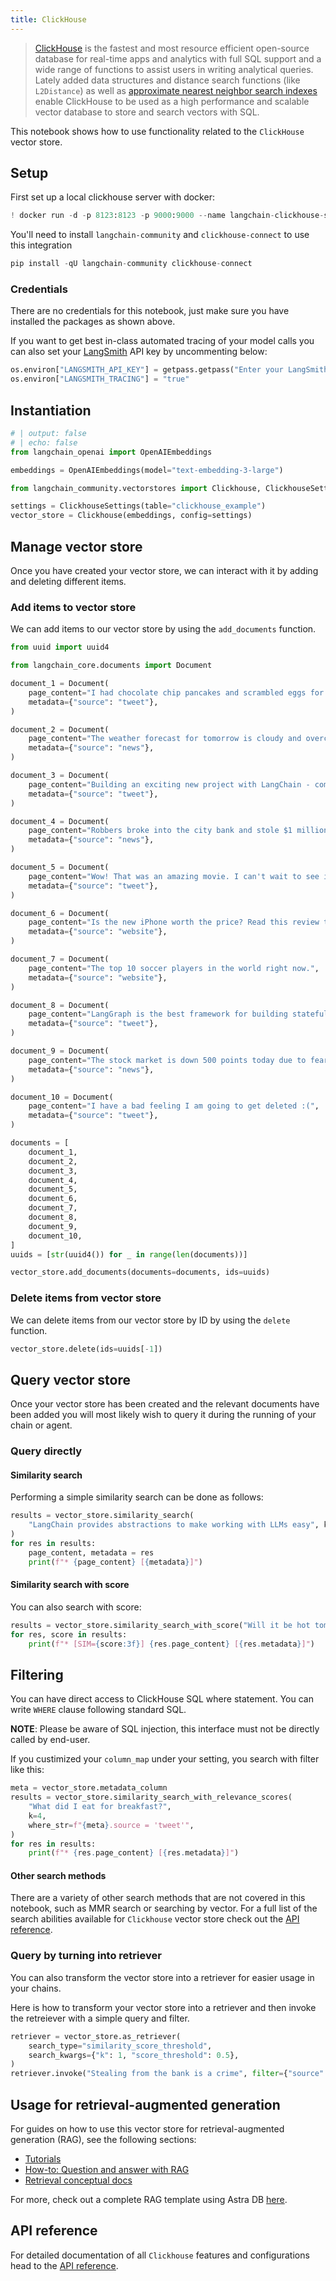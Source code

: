 ```yaml
---
title: ClickHouse
---
```


> [ClickHouse](https://clickhouse.com/) is the fastest and most resource efficient open-source database for real-time apps and analytics with full SQL support and a wide range of functions to assist users in writing analytical queries. Lately added data structures and distance search functions (like `L2Distance`) as well as [approximate nearest neighbor search indexes](https://clickhouse.com/docs/en/engines/table-engines/mergetree-family/annindexes) enable ClickHouse to be used as a high performance and scalable vector database to store and search vectors with SQL.

This notebook shows how to use functionality related to the `ClickHouse` vector store.

## Setup

First set up a local clickhouse server with docker:

```python
! docker run -d -p 8123:8123 -p 9000:9000 --name langchain-clickhouse-server --ulimit nofile=262144:262144 -e CLICKHOUSE_SKIP_USER_SETUP=1 clickhouse/clickhouse-server:25.7
```

You'll need to install `langchain-community` and `clickhouse-connect` to use this integration

```python
pip install -qU langchain-community clickhouse-connect
```

### Credentials

There are no credentials for this notebook, just make sure you have installed the packages as shown above.

If you want to get best in-class automated tracing of your model calls you can also set your [LangSmith](https://docs.smith.langchain.com/) API key by uncommenting below:

```python
os.environ["LANGSMITH_API_KEY"] = getpass.getpass("Enter your LangSmith API key: ")
os.environ["LANGSMITH_TRACING"] = "true"
```

## Instantiation

<EmbeddingTabs/>

```python
# | output: false
# | echo: false
from langchain_openai import OpenAIEmbeddings

embeddings = OpenAIEmbeddings(model="text-embedding-3-large")
```

```python
from langchain_community.vectorstores import Clickhouse, ClickhouseSettings

settings = ClickhouseSettings(table="clickhouse_example")
vector_store = Clickhouse(embeddings, config=settings)
```

## Manage vector store

Once you have created your vector store, we can interact with it by adding and deleting different items.

### Add items to vector store

We can add items to our vector store by using the `add_documents` function.

```python
from uuid import uuid4

from langchain_core.documents import Document

document_1 = Document(
    page_content="I had chocolate chip pancakes and scrambled eggs for breakfast this morning.",
    metadata={"source": "tweet"},
)

document_2 = Document(
    page_content="The weather forecast for tomorrow is cloudy and overcast, with a high of 62 degrees.",
    metadata={"source": "news"},
)

document_3 = Document(
    page_content="Building an exciting new project with LangChain - come check it out!",
    metadata={"source": "tweet"},
)

document_4 = Document(
    page_content="Robbers broke into the city bank and stole $1 million in cash.",
    metadata={"source": "news"},
)

document_5 = Document(
    page_content="Wow! That was an amazing movie. I can't wait to see it again.",
    metadata={"source": "tweet"},
)

document_6 = Document(
    page_content="Is the new iPhone worth the price? Read this review to find out.",
    metadata={"source": "website"},
)

document_7 = Document(
    page_content="The top 10 soccer players in the world right now.",
    metadata={"source": "website"},
)

document_8 = Document(
    page_content="LangGraph is the best framework for building stateful, agentic applications!",
    metadata={"source": "tweet"},
)

document_9 = Document(
    page_content="The stock market is down 500 points today due to fears of a recession.",
    metadata={"source": "news"},
)

document_10 = Document(
    page_content="I have a bad feeling I am going to get deleted :(",
    metadata={"source": "tweet"},
)

documents = [
    document_1,
    document_2,
    document_3,
    document_4,
    document_5,
    document_6,
    document_7,
    document_8,
    document_9,
    document_10,
]
uuids = [str(uuid4()) for _ in range(len(documents))]

vector_store.add_documents(documents=documents, ids=uuids)
```

### Delete items from vector store

We can delete items from our vector store by ID by using the `delete` function.

```python
vector_store.delete(ids=uuids[-1])
```

## Query vector store

Once your vector store has been created and the relevant documents have been added you will most likely wish to query it during the running of your chain or agent.

### Query directly

#### Similarity search

Performing a simple similarity search can be done as follows:

```python
results = vector_store.similarity_search(
    "LangChain provides abstractions to make working with LLMs easy", k=2
)
for res in results:
    page_content, metadata = res
    print(f"* {page_content} [{metadata}]")
```

#### Similarity search with score

You can also search with score:

```python
results = vector_store.similarity_search_with_score("Will it be hot tomorrow?", k=1)
for res, score in results:
    print(f"* [SIM={score:3f}] {res.page_content} [{res.metadata}]")
```

## Filtering

You can have direct access to ClickHouse SQL where statement. You can write `WHERE` clause following standard SQL.

**NOTE**: Please be aware of SQL injection, this interface must not be directly called by end-user.

If you custimized your `column_map` under your setting, you search with filter like this:

```python
meta = vector_store.metadata_column
results = vector_store.similarity_search_with_relevance_scores(
    "What did I eat for breakfast?",
    k=4,
    where_str=f"{meta}.source = 'tweet'",
)
for res in results:
    print(f"* {res.page_content} [{res.metadata}]")
```

#### Other search methods

There are a variety of other search methods that are not covered in this notebook, such as MMR search or searching by vector. For a full list of the search abilities available for `Clickhouse` vector store check out the [API reference](https://python.langchain.com/api_reference/community/vectorstores/langchain_community.vectorstores.clickhouse.Clickhouse.html).

### Query by turning into retriever

You can also transform the vector store into a retriever for easier usage in your chains.

Here is how to transform your vector store into a retriever and then invoke the retreiever with a simple query and filter.

```python
retriever = vector_store.as_retriever(
    search_type="similarity_score_threshold",
    search_kwargs={"k": 1, "score_threshold": 0.5},
)
retriever.invoke("Stealing from the bank is a crime", filter={"source": "news"})
```

## Usage for retrieval-augmented generation

For guides on how to use this vector store for retrieval-augmented generation (RAG), see the following sections:

- [Tutorials](/oss/langchain/rag)
- [How-to: Question and answer with RAG](https://python.langchain.com/docs/how_to/#qa-with-rag)
- [Retrieval conceptual docs](https://python.langchain.com/docs/concepts/retrieval)

For more, check out a complete RAG template using Astra DB [here](https://github.com/langchain-ai/langchain/tree/master/templates/rag-astradb).

## API reference

For detailed documentation of all `Clickhouse` features and configurations head to the [API reference](https://python.langchain.com/api_reference/community/vectorstores/langchain_community.vectorstores.clickhouse.Clickhouse.html).
